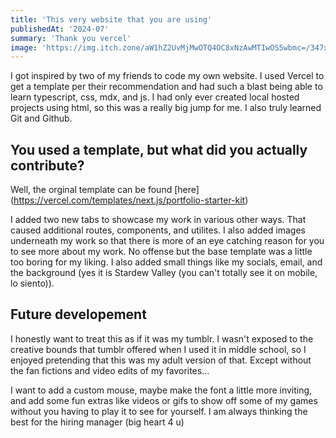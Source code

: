 ```yaml
---
title: 'This very website that you are using'
publishedAt: '2024-07'
summary: 'Thank you vercel'
image: 'https://img.itch.zone/aW1hZ2UvMjMwOTQ4OC8xNzAwMTIwOS5wbmc=/347x500/PCOTM4.png'
---
```


I got inspired by two of my friends to code my own website. I used Vercel to get a template per their recommendation and had such a blast being able to learn typescript,
css, mdx, and js. I had only ever created local hosted projects using html, so this was a really big jump for me. I also truly learned Git and Github.

## You used a template, but what did you actually contribute?

Well, the orginal template can be found [here] (https://vercel.com/templates/next.js/portfolio-starter-kit)

I added two new tabs to showcase my work in various other ways. That caused additional routes, components, and utilites. I also added images
underneath my work so that there is more of an eye catching reason for you to see more about my work. No offense but the base template was a little too
boring for my liking. I also added small things like my socials, email, and the background (yes it is Stardew Valley (you can't totally see it on mobile, lo siento)).


## Future developement

I honestly want to treat this as if it was my tumblr. I wasn't exposed to the creative bounds that tumblr offered when I used it in middle school, so I enjoyed pretending that
this was my adult version of that. Except without the fan fictions and video edits of my favorites...

I want to add a custom mouse, maybe make the font a little more inviting, and add some fun extras like videos or gifs to
show off some of my games without you having to play it to see for yourself. I am always thinking the best for the hiring manager (big heart 4 u)
